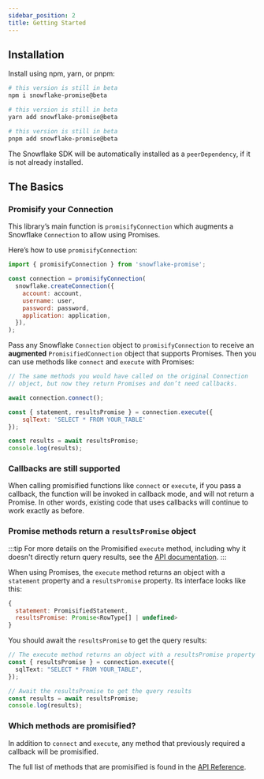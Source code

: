 ```yaml
---
sidebar_position: 2
title: Getting Started
---
```



## Installation

Install using npm, yarn, or pnpm:

<Tabs>
    <TabItem value="npm" label="npm">


```bash
# this version is still in beta
npm i snowflake-promise@beta
```

</TabItem>
    <TabItem value="yarn" label="yarn">


```bash
# this version is still in beta
yarn add snowflake-promise@beta
```

</TabItem>
    <TabItem value="pnpm" label="pnpm">


```bash
# this version is still in beta
pnpm add snowflake-promise@beta
```

</TabItem>
</Tabs>

The Snowflake SDK will be automatically installed as a `peerDependency`, if it is not already installed.

## The Basics

### Promisify your Connection

This library’s main function is `promisifyConnection` which augments a Snowflake `Connection` to allow using Promises.

Here’s how to use `promisifyConnection`:

```javascript
import { promisifyConnection } from 'snowflake-promise';

const connection = promisifyConnection(
  snowflake.createConnection({
    account: account,
    username: user,
    password: password,
    application: application,
  }),
);
```

Pass any Snowflake `Connection` object to `promisifyConnection` to receive an **augmented** `PromisifiedConnection` object that supports Promises. Then you can use methods like `connect` and `execute` with Promises:

```javascript
// The same methods you would have called on the original Connection
// object, but now they return Promises and don’t need callbacks.

await connection.connect();

const { statement, resultsPromise } = connection.execute({
    sqlText: 'SELECT * FROM YOUR_TABLE'
});

const results = await resultsPromise;
console.log(results);
```

### Callbacks are still supported

When calling promisified functions like `connect` or `execute`, if you pass a callback, the function will be invoked in callback mode, and will not return a Promise. In other words, existing code that uses callbacks will continue to work exactly as before.

### Promise methods return a `resultsPromise` object

:::tip
For more details on the Promisified `execute` method, including why it doesn't directly return query results, see the [API documentation](../api-reference/#execute).
:::

When using Promises, the `execute` method returns an object with a `statement` property and a `resultsPromise` property. Its interface looks like this:

```javascript
{
  statement: PromisifiedStatement,
  resultsPromise: Promise<RowType[] | undefined>
}
```

You should await the `resultsPromise` to get the query results:

```typescript
// The execute method returns an object with a resultsPromise property
const { resultsPromise } = connection.execute({
  sqlText: "SELECT * FROM YOUR_TABLE",
});

// Await the resultsPromise to get the query results
const results = await resultsPromise;
console.log(results);
```

### Which methods are promisified?

In addition to `connect` and `execute`, any method that previously required a callback will be promisified.

The full list of methods that are promisified is found in the [API Reference](../api-reference/).
